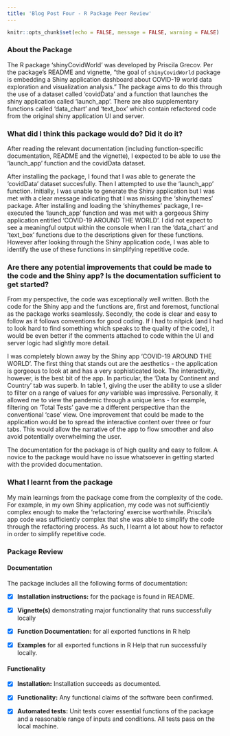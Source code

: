 ```yaml
---
title: 'Blog Post Four - R Package Peer Review'
---
```


```r
knitr::opts_chunk$set(echo = FALSE, message = FALSE, warning = FALSE)
```


### About the Package

The R package 'shinyCovidWorld' was developed by Priscila Grecov. Per the package's README and vignette, "the goal of `shinyCovidWorld` package is embedding a Shiny application dashboard about COVID-19 world data exploration and visualization analysis." The package aims to do this through the use of a dataset called 'covidData' and a function that launches the shiny application called 'launch_app'. There are also supplementary functions called 'data_chart' and 'text_box' which contain refactored code from the original shiny application UI and server.

### What did I think this package would do? Did it do it?

After reading the relevant documentation (including function-specific documentation, README and the vignette), I expected to be able to use the 'launch_app' function and the covidData dataset.

After installing the package, I found that I was able to generate the 'covidData' dataset succesfully. Then I attempted to use the 'launch_app' function. Initially, I was unable to generate the Shiny application but I was met with a clear message indicating that I was missing the 'shinythemes' package. After installing and loading the 'shinythemes' package, I re-executed the 'launch_app' function and was met with a gorgeous Shiny application entitled 'COVID-19 AROUND THE WORLD'. I did not expect to see a meaningful output within the console when I ran the 'data_chart' and 'text_box' functions due to the descriptions given for these functions. However after looking through the Shiny application code, I was able to identify the use of these functions in simplifying repetitive code. 

### Are there any potential improvements that could be made to the  code and the Shiny app? Is the documentation sufficient to get started?

From my perspective, the code was exceptionally well written. Both the code for the Shiny app and the functions are, first and foremost, functional as the package works seamlessly. Secondly, the code is clear and easy to follow as it follows conventions for good coding. If I had to nitpick (and I had to look hard to find something which speaks to the quality of the code), it would be even better if the comments attached to code within the UI and server logic had slightly more detail.

I was completely blown away by the Shiny app 'COVID-19 AROUND THE WORLD'. The first thing that stands out are the aesthetics - the application is gorgeous to look at and has a very sophisticated look. The interactivity, however, is the best bit of the app. In particular, the 'Data by Continent and Country' tab was superb. In table 1, giving the user the ability to use a slider to filter on a range of values for *any* variable was impressive. Personally, it allowed me to view the pandemic through a unique lens - for example, filtering on 'Total Tests' gave me a different perspective than the conventional 'case' view. One improvement that could be made to the application would be to spread the interactive content over three or four tabs. This would allow the narrative of the app to flow smoother and also avoid potentially overwhelming the user.

The documentation for the package is of high quality and easy to follow. A novice to the package would have no issue whatsoever in getting started with the provided documentation.

### What I learnt from the package

My main learnings from the package come from the complexity of the code. For example, in my own Shiny application, my code was not sufficiently complex enough to make the 'refactoring' exercise worthwhile. Priscila's app code was sufficiently complex that she was able to simplify the code through the refactoring process. As such, I learnt a lot about how to refactor in order to simplify repetitive code.

### Package Review

#### Documentation

The package includes all the following forms of documentation:

- [x] **Installation instructions:** for the package is found in README.

- [x] **Vignette(s)** demonstrating major functionality that runs successfully locally

- [x] **Function Documentation:** for all exported functions in R help

- [x] **Examples** for all exported functions in R Help that run successfully locally.

#### Functionality

- [x] **Installation:** Installation succeeds as documented.

- [x] **Functionality:** Any functional claims of the software been confirmed.

- [x] **Automated tests:** Unit tests cover essential functions of the package and a reasonable range of inputs and conditions. All tests pass on the local machine.
